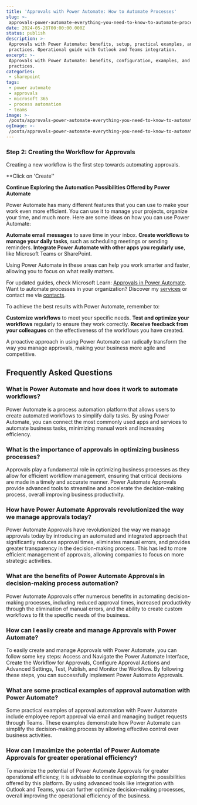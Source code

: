 ```yaml
---
title: 'Approvals with Power Automate: How to Automate Processes'
slug: >-
 approvals-power-automate-everything-you-need-to-know-to-automate-processes
date: 2024-05-28T00:00:00.000Z
status: publish
description: >-
 Approvals with Power Automate: benefits, setup, practical examples, and best
 practices. Operational guide with Outlook and Teams integration.
excerpt: >-
 Approvals with Power Automate: benefits, configuration, examples, and best
 practices.
categories:
 - sharepoint
tags:
 - power automate
 - approvals
 - microsoft 365
 - process automation
 - teams
image: >-
 /posts/approvals-power-automate-everything-you-need-to-know-to-automate-processes/card.webp
ogImage: >-
 /posts/approvals-power-automate-everything-you-need-to-know-to-automate-processes/og.webp
---
```


### Step 2: Creating the Workflow for Approvals

Creating a new workflow is the first step towards automating approvals.

**Click on 'Create''

**Continue Exploring the Automation Possibilities Offered by Power Automate**

Power Automate has many different features that you can use to make your work even more efficient. You can use it to manage your projects, organize your time, and much more. Here are some ideas on how you can use Power Automate:

**Automate email messages** to save time in your inbox.
**Create workflows to manage your daily tasks**, such as scheduling meetings or sending reminders.
**Integrate Power Automate with other apps you regularly use**, like Microsoft Teams or SharePoint.

Using Power Automate in these areas can help you work smarter and faster, allowing you to focus on what really matters.

For updated guides, check Microsoft Learn: [Approvals in Power Automate](https://learn.microsoft.com/power-automate/modern-approvals). Want to automate processes in your organization? Discover my [services](/services/) or contact me via [contacts](/contatti/).

To achieve the best results with Power Automate, remember to:

**Customize workflows** to meet your specific needs.
**Test and optimize your workflows** regularly to ensure they work correctly.
**Receive feedback from your colleagues** on the effectiveness of the workflows you have created.

A proactive approach in using Power Automate can radically transform the way you manage approvals, making your business more agile and competitive.

## Frequently Asked Questions
<FAQSection>

### What is Power Automate and how does it work to automate workflows?

Power Automate is a process automation platform that allows users to create automated workflows to simplify daily tasks. By using Power Automate, you can connect the most commonly used apps and services to automate business tasks, minimizing manual work and increasing efficiency.

### What is the importance of approvals in optimizing business processes?

Approvals play a fundamental role in optimizing business processes as they allow for efficient workflow management, ensuring that critical decisions are made in a timely and accurate manner. Power Automate Approvals provide advanced tools to streamline and accelerate the decision-making process, overall improving business productivity.

### How have Power Automate Approvals revolutionized the way we manage approvals today?

Power Automate Approvals have revolutionized the way we manage approvals today by introducing an automated and integrated approach that significantly reduces approval times, eliminates manual errors, and provides greater transparency in the decision-making process. This has led to more efficient management of approvals, allowing companies to focus on more strategic activities.

### What are the benefits of Power Automate Approvals in decision-making process automation?

Power Automate Approvals offer numerous benefits in automating decision-making processes, including reduced approval times, increased productivity through the elimination of manual errors, and the ability to create custom workflows to fit the specific needs of the business.

### How can I easily create and manage Approvals with Power Automate?

To easily create and manage Approvals with Power Automate, you can follow some key steps: Access and Navigate the Power Automate Interface, Create the Workflow for Approvals, Configure Approval Actions and Advanced Settings, Test, Publish, and Monitor the Workflow. By following these steps, you can successfully implement Power Automate Approvals.

### What are some practical examples of approval automation with Power Automate?

Some practical examples of approval automation with Power Automate include employee report approval via email and managing budget requests through Teams. These examples demonstrate how Power Automate can simplify the decision-making process by allowing effective control over business activities.

### How can I maximize the potential of Power Automate Approvals for greater operational efficiency?

To maximize the potential of Power Automate Approvals for greater operational efficiency, it is advisable to continue exploring the possibilities offered by this platform. By using advanced tools like integration with Outlook and Teams, you can further optimize decision-making processes, overall improving the operational efficiency of the business.
</FAQSection>